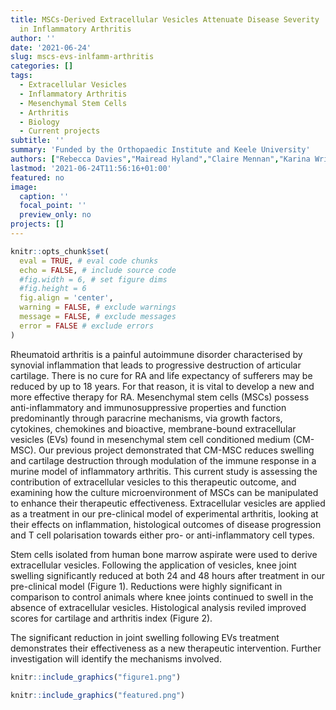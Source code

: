 ```yaml
---
title: MSCs-Derived Extracellular Vesicles Attenuate Disease Severity
  in Inflammatory Arthritis
author: ''
date: '2021-06-24'
slug: mscs-evs-inlfamm-arthritis
categories: []
tags:
  - Extracellular Vesicles
  - Inflammatory Arthritis
  - Mesenchymal Stem Cells
  - Arthritis
  - Biology
  - Current projects
subtitle: ''
summary: 'Funded by the Orthopaedic Institute and Keele University'
authors: ["Rebecca Davies","Mairead Hyland","Claire Mennan","Karina Wright","Mark Platt","Oksana Kehoe"]
lastmod: '2021-06-24T11:56:16+01:00'
featured: no
image:
  caption: ''
  focal_point: ''
  preview_only: no
projects: []
---
```


```r
knitr::opts_chunk$set(
  eval = TRUE, # eval code chunks
  echo = FALSE, # include source code
  #fig.width = 6, # set figure dims
  #fig.height = 6
  fig.align = 'center',
  warning = FALSE, # exclude warnings
  message = FALSE, # exclude messages
  error = FALSE # exclude errors
)
```

Rheumatoid arthritis is a painful autoimmune disorder characterised by synovial inflammation that leads to progressive destruction of articular cartilage.
There is no cure for RA and life expectancy of sufferers may be reduced by up to 18 years. For that reason, it is vital to develop a new and more effective therapy for RA.
Mesenchymal stem cells (MSCs) possess anti-inflammatory and immunosuppressive properties and function predominantly through paracrine mechanisms, via growth factors, cytokines, chemokines and bioactive, membrane-bound extracellular vesicles (EVs) found in mesenchymal stem cell conditioned medium (CM-MSC).
Our previous project demonstrated that CM-MSC reduces swelling and cartilage destruction through modulation of the immune response in a murine model of inflammatory arthritis.
This current study is assessing the contribution of extracellular vesicles to this therapeutic outcome, and examining how the culture microenvironment of MSCs can be manipulated to enhance their therapeutic effectiveness.
Extracellular vesicles are applied as a treatment in our pre-clinical model of experimental arthritis, looking at their effects on inflammation, histological outcomes of disease progression and T cell polarisation towards either pro- or anti-inflammatory cell types.

Stem cells isolated from human bone marrow aspirate were used to derive extracellular vesicles. Following the application of vesicles, knee joint swelling significantly reduced at both 24 and 48 hours after treatment in our pre-clinical model (Figure 1). Reductions were highly significant in comparison to control animals where knee joints continued to swell in the absence of extracellular vesicles.
Histological analysis reviled improved scores for cartilage and arthritis index (Figure 2).

The significant reduction in joint swelling following EVs treatment demonstrates their effectiveness as a new therapeutic intervention.
Further investigation will identify the mechanisms involved.

```r
knitr::include_graphics("figure1.png")
```

```r
knitr::include_graphics("featured.png")
```

